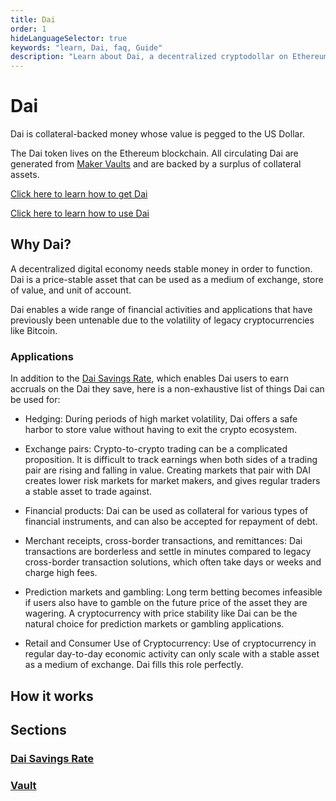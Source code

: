 ```yaml
---
title: Dai
order: 1
hideLanguageSelector: true
keywords: "learn, Dai, faq, Guide"
description: "Learn about Dai, a decentralized cryptodollar on Ethereum."
---
```


# Dai

Dai is collateral-backed money whose value is pegged to the US Dollar.

The Dai token lives on the Ethereum blockchain. All circulating Dai are generated from [Maker Vaults](vault.mdx) and are backed by a surplus of collateral assets.

<CTA>

[Click here to learn how to get Dai](use-dai.mdx)

</CTA>

<CTA>

[Click here to learn how to use Dai](use-dai.mdx)

</CTA>

## Why Dai?

A decentralized digital economy needs stable money in order to function. Dai is a price-stable asset that can be used as a medium of exchange, store of value, and unit of account.

Dai enables a wide range of financial activities and applications that have previously been untenable due to the volatility of legacy cryptocurrencies like Bitcoin.

### Applications

<InfoBlock>

In addition to the [Dai Savings Rate](dsr.md), which enables Dai users to earn accruals on the Dai they save, here is a non-exhaustive list of things Dai can be used for:

<List>

- Hedging: During periods of high market volatility, Dai offers a safe harbor to store value without having to exit the crypto ecosystem.

- Exchange pairs: Crypto-to-crypto trading can be a complicated proposition. It is difficult to track earnings when both sides of a trading pair are rising and falling in value. Creating markets that pair with DAI creates lower risk markets for market makers, and gives regular traders a stable asset to trade against.

- Financial products: Dai can be used as collateral for various types of financial instruments, and can also be accepted for repayment of debt.

- Merchant receipts, cross-border transactions, and remittances: Dai transactions are borderless and settle in minutes compared to legacy cross-border transaction solutions, which often take days or weeks and charge high fees.

- Prediction markets and gambling: Long term betting becomes infeasible if users also have to gamble on the future price of the asset they are wagering. A cryptocurrency with price stability like Dai can be the natural choice for prediction markets or gambling applications.

- Retail and Consumer Use of Cryptocurrency: Use of cryptocurrency in regular day-to-day economic activity can only scale with a stable asset as a medium of exchange. Dai fills this role perfectly.

</List>

</InfoBlock>

## How it works




## Sections

<List>

### [Dai Savings Rate](dsr.mdx)

### [Vault](vault.mdx)

</List>
